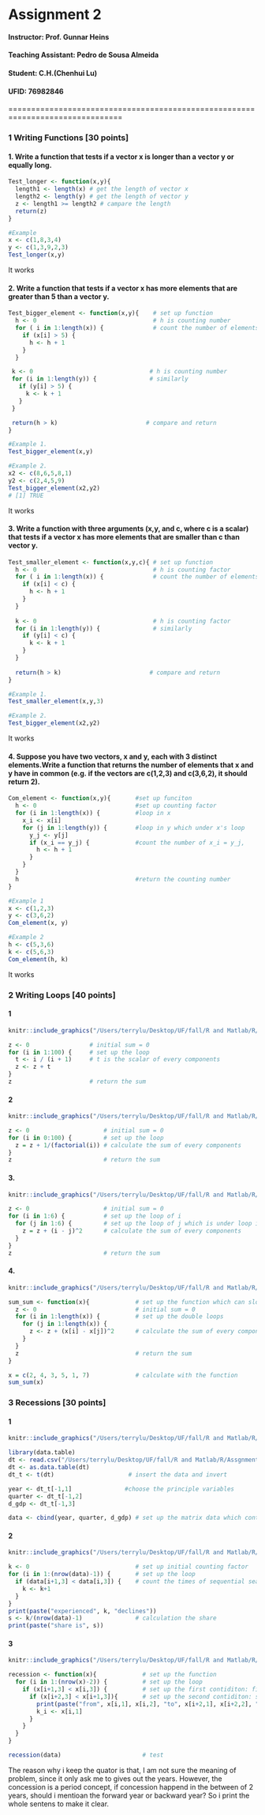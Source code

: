 # Assignment  2

#### **Instructor: Prof. Gunnar Heins**

#### **Teaching Assistant: Pedro de Sousa Almeida**

#### Student:    C.H.(Chenhui Lu)

#### UFID:       76982846

===============================================================================

### **1 Writing Functions [30 points]**

#### 1. Write a function that tests if a vector x is longer than a vector y or equally long.
```r
Test_longer <- function(x,y){
  length1 <- length(x) # get the length of vector x
  length2 <- length(y) # get the length of vector y
  z <- length1 >= length2 # campare the length
  return(z)
}

#Example
x <- c(1,8,3,4)
y <- c(1,3,9,2,3)
Test_longer(x,y)
```
It works



#### 2. Write a function that tests if a vector x has more elements that are greater than 5 than a vector y.
```r
Test_bigger_element <- function(x,y){    # set up function
  h <- 0                                 # h is counting number
  for ( i in 1:length(x)) {              # count the number of elements of x which > 5
    if (x[i] > 5) {
      h <- h + 1
    }
  }

 k <- 0                                 # h is counting number
 for (i in 1:length(y)) {               # similarly
   if (y[i] > 5) {
     k <- k + 1
   }
 }

 return(h > k)                         # compare and return
}

#Example 1. 
Test_bigger_element(x,y)

#Example 2.
x2 <- c(8,6,5,8,1)
y2 <- c(2,4,5,9)
Test_bigger_element(x2,y2)
# [1] TRUE
```
It works

#### 3. Write a function with three arguments (x,y, and c, where c is a scalar) that tests if a vector x has more elements that are smaller than c than vector y.
```r
Test_smaller_element <- function(x,y,c){ # set up function
  h <- 0                                 # h is counting factor
  for ( i in 1:length(x)) {              # count the number of elements of x which < c
    if (x[i] < c) {
      h <- h + 1
    }
  }
  
  k <- 0                                 # h is counting factor
  for (i in 1:length(y)) {               # similarly
    if (y[i] < c) {
      k <- k + 1
    }
  }
  
  return(h > k)                         # compare and return
}

#Example 1. 
Test_smaller_element(x,y,3)

#Example 2.
Test_bigger_element(x2,y2)
```
It works

#### 4. Suppose you have two vectors, x and y, each with 3 distinct elements.Write a function that returns the number of elements that x and y have in common (e.g. if the vectors are c(1,2,3) and c(3,6,2), it should return 2).
```r
Com_element <- function(x,y){       #set up funciton
  h <- 0                            #set up counting factor
  for (i in 1:length(x)) {          #loop in x
    x_i <- x[i]
    for (j in 1:length(y)) {        #loop in y which under x's loop
      y_j <- y[j]
      if (x_i == y_j) {             #count the number of x_i = y_j,
        h <- h + 1
      }
    }
  }
  h                                 #return the counting number
}

#Example 1
x <- c(1,2,3)
y <- c(3,6,2)
Com_element(x, y)

#Example 2
h <- c(5,3,6)
k <- c(5,6,3)
Com_element(h, k)

```
It works


### **2 Writing Loops [40 points]**

#### 1 
```r
knitr::include_graphics("/Users/terrylu/Desktop/UF/fall/R and Matlab/R/Assgnments/Git/UF-ECO-7938/2/2.1.png")
```
```r
z <- 0                 # initial sum = 0
for (i in 1:100) {     # set up the loop
  t <- i / (i + 1)     # t is the scalar of every components
  z <- z + t
}
z                      # return the sum
```



#### 2 
```r
knitr::include_graphics("/Users/terrylu/Desktop/UF/fall/R and Matlab/R/Assgnments/Git/UF-ECO-7938/2/2.2.png")
```
```r
z <- 0                     # initial sum = 0
for (i in 0:100) {         # set up the loop
  z = z + 1/(factorial(i)) # calculate the sum of every components
}
z                          # return the sum
```



#### 3.
```r
knitr::include_graphics("/Users/terrylu/Desktop/UF/fall/R and Matlab/R/Assgnments/Git/UF-ECO-7938/2/2.3.png")
```
```r
z <- 0                     # initial sum = 0
for (i in 1:6) {           # set up the loop of i
  for (j in 1:6) {         # set up the loop of j which is under loop i
    z = z + (i - j)^2      # calculate the sum of every components
  }
}
z                          # return the sum
```



#### 4.
```r
knitr::include_graphics("/Users/terrylu/Desktop/UF/fall/R and Matlab/R/Assgnments/Git/UF-ECO-7938/2/2.3.png")
```
```r
sum_sum <- function(x){             # set up the function which can slove the problem similar to above
  z <- 0                            # initial sum = 0
  for (i in 1:length(x)) {          # set up the double loops
    for (j in 1:length(x)) {
      z <- z + (x[i] - x[j])^2      # calculate the sum of every components
    }
  }
  z                                 # return the sum
}

x = c(2, 4, 3, 5, 1, 7)             # calculate with the function
sum_sum(x)
```



### **3 Recessions [30 points]**

#### 1
```r
knitr::include_graphics("/Users/terrylu/Desktop/UF/fall/R and Matlab/R/Assgnments/Git/UF-ECO-7938/2/3.1.png")
```
```r
library(data.table)
dt <- read.csv("/Users/terrylu/Desktop/UF/fall/R and Matlab/R/Assgnments/Git/UF-ECO-7938/2/Table.csv", header = FALSE)
dt <- as.data.table(dt) 
dt_t <- t(dt)                     # insert the data and invert

year <- dt_t[-1,1]               #choose the principle variables
quarter <- dt_t[-1,2]
d_gdp <- dt_t[-1,3]

data <- cbind(year, quarter, d_gdp) # set up the matrix data which contains the principle variables
```



#### 2
```r
knitr::include_graphics("/Users/terrylu/Desktop/UF/fall/R and Matlab/R/Assgnments/Git/UF-ECO-7938/2/3.2.png")
```
```r
k <- 0                              # set up initial counting factor
for (i in 1:(nrow(data)-1)) {       # set up the loop
  if (data[i+1,3] < data[i,3]) {    # count the times of sequential seasonal gdp < current season 
    k <- k+1
  }
}
print(paste("experienced", k, "declines"))
s <- k/(nrow(data)-1)               # calculation the share
print(paste("share is", s))
```



#### 3
```r
knitr::include_graphics("/Users/terrylu/Desktop/UF/fall/R and Matlab/R/Assgnments/Git/UF-ECO-7938/2/3.3.png")
```
```r
recession <- function(x){             # set up the function
  for (i in 1:(nrow(x)-2)) {          # set up the loop
    if (x[i+1,3] < x[i,3]) {          # set up the first contiditon: first decline
      if (x[i+2,3] < x[i+1,3]){       # set up the second contiditon: second decline
        print(paste("from", x[i,1], x[i,2], "to", x[i+2,1], x[i+2,2], "is a recession"))
        k_i <- x[i,1]
      }
    }
  }
}

recession(data)                       # test
```
The reason why i keep the quator is that, I am not sure the meaning of problem, since it only ask me to gives out the years. However, the concession is a period concept, if concession happend in the between of 2 years, should i mentioan the forward year or backward year? So i print the whole sentens to make it clear.



